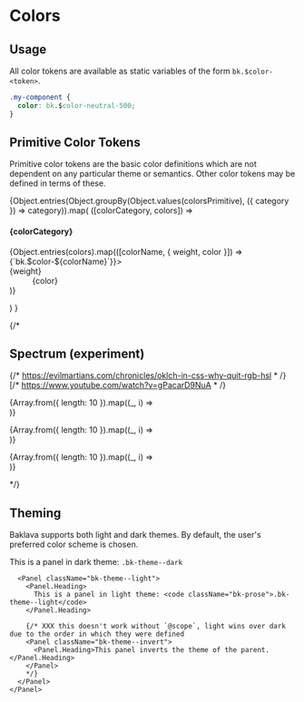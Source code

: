 





<Meta title="Docs/Colors"/>

# Colors

## Usage

All color tokens are available as static variables of the form `bk.$color-<token>`.

```css
.my-component {
  color: bk.$color-neutral-500;
}
```

## Primitive Color Tokens

Primitive color tokens are the basic color definitions which are not dependent on any particular theme or semantics. Other color tokens may be defined in terms of these.

<Unstyled>
  <div className={cl['primitive-colors']}>
    {Object.entries(Object.groupBy(Object.values(colorsPrimitive), ({ category }) => category)).map(
      ([colorCategory, colors]) =>
        <section key={colorCategory} className={cl['color-category']}>
          <H4>{colorCategory}</H4>
          <dl className={cl['colors-list']}>
            {Object.entries(colors).map(([colorName, { weight, color }]) =>
              <TooltipProvider key={colorName} tooltip={<code className="bk-prose">{`bk.$color-${colorName}`}</code>}>
                <div className={cl['color']} tabIndex="1" style={{ '--color': color }}>
                  <dt>{weight}</dt>
                  <dd>{color}</dd>
                </div>
              </TooltipProvider>
            )}
          </dl>
        </section>
      )
    }
  </div>
</Unstyled>

{/*
## Spectrum (experiment)

{/* https://evilmartians.com/chronicles/oklch-in-css-why-quit-rgb-hsl * /}
[/* https://www.youtube.com/watch?v=gPacarD9NuA * /}
<section className={cl['color-category']}>
  <dl className={cx(cl['colors-list'], cl['color-spectrum'])} style={{ '--item-size': '4rem', gap: 0 }}>
    {Array.from({ length: 10 }).map((_, i) =>
      <div key={i} className={cl['color']} style={{ background: `oklab(calc(20% + ${i/9} * 60%) -50% 0)` }}>
        <dt></dt>
        <dd></dd>
      </div>
    )}
  </dl>
  <dl className={cx(cl['colors-list'], cl['color-spectrum'])} style={{ '--item-size': '4rem', gap: 0 }}>
    {Array.from({ length: 10 }).map((_, i) =>
      <div key={i} className={cl['color']} style={{ background: `oklab(calc(20% + ${i/9} * 60%) 0% -60%)` }}>
        <dt></dt>
        <dd></dd>
      </div>
    )}
  </dl>
    <dl className={cx(cl['colors-list'], cl['color-spectrum'])} style={{ '--item-size': '4rem', gap: 0 }}>
    {Array.from({ length: 10 }).map((_, i) =>
      <div key={i} className={cl['color']} style={{ background: `oklab(calc(20% + ${i/9} * 60%) 0% 0%)` }}>
        <dt></dt>
        <dd></dd>
      </div>
    )}
  </dl>
</section>
*/}


## Theming

Baklava supports both light and dark themes. By default, the user's preferred color scheme is chosen.

<Unstyled>
  <div className={cl['theme-demo']}>
    <Panel className="bk-theme--dark">
      <Panel.Heading>
        This is a panel in dark theme: <code className="bk-prose">.bk-theme--dark</code>
      </Panel.Heading>
      
      <Panel className="bk-theme--light">
        <Panel.Heading>
          This is a panel in light theme: <code className="bk-prose">.bk-theme--light</code>
        </Panel.Heading>
        
        {/* XXX this doesn't work without `@scope`, light wins over dark due to the order in which they were defined
        <Panel className="bk-theme--invert">
          <Panel.Heading>This panel inverts the theme of the parent.</Panel.Heading>
        </Panel>
        */}
      </Panel>
    </Panel>
  </div>
</Unstyled>
